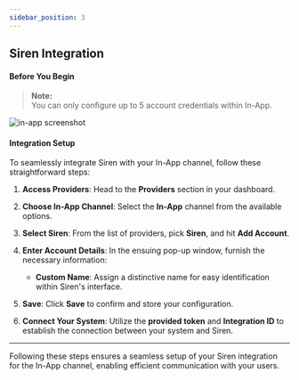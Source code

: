 ```yaml
---
sidebar_position: 3
---
```


## Siren Integration

#### Before You Begin

> **Note:**  
> You can only configure up to 5 account credentials within In-App.

![in-app screenshot](../../../Images/Providers/Integrations/InApp/siren.png)


#### Integration Setup

To seamlessly integrate Siren with your In-App channel, follow these straightforward steps:

1. **Access Providers**: Head to the **Providers** section in your dashboard.

2. **Choose In-App Channel**: Select the **In-App** channel from the available options.

3. **Select Siren**: From the list of providers, pick **Siren**, and hit **Add Account**.

4. **Enter Account Details**: In the ensuing pop-up window, furnish the necessary information:
   - **Custom Name**: Assign a distinctive name for easy identification within Siren's interface.

5. **Save**: Click **Save** to confirm and store your configuration.

6. **Connect Your System**: Utilize the **provided token** and **Integration ID** to establish the connection between your system and Siren.

---

Following these steps ensures a seamless setup of your Siren integration for the In-App channel, enabling efficient communication with your users.
